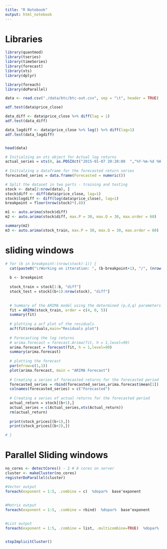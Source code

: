 ```yaml
---
title: "R Notebook"
output: html_notebook
---
```





# Libraries
```r
library(quantmod)
library(tseries)
library(timeSeries)
library(forecast)
library(xts)
library(dplyr)

library(foreach)
library(doParallel)
```

```r
data <- read.csv("./data/btc/btc-out.csv", sep = "\t", header = TRUE)

```

```r
adf.test(data$price_close)
```
```r
data_diff <- data$price_close %>% diff(lag = 1)
adf.test(data_diff)
```
```r
data_logdiff <- data$price_close %>% log() %>% diff(lag=1)
adf.test(data_logdiff)
```

```r

```



```r
head(data)
```

```r
# Initialzing an xts object for Actual log returns
actual_series = xts(0, as.POSIXct("2015-01-07 20:20:00	","%Y-%m-%d %H:%M:%S"))
 
# Initialzing a dataframe for the forecasted return series
forecasted_series = data.frame(Forecasted = numeric())

# Split the dataset in two parts - training and testing
stock <- data[2:nrow(data), ]
stock$diff <- diff(data$price_close, lag=1)
stock$logdiff <- diff(log(data$price_close), lag=1)
breakpoint = floor(nrow(stock)*(.8))
```

```r
m1 <- auto.arima(stock$diff)
m2 <- auto.arima(stock$diff, max.P = 30, max.Q = 30, max.order = 60)
```

```r
summary(m2)
m3 <- auto.arima(stock_train, max.P = 30, max.Q = 30, max.order = 60)
```

# sliding windows

```r

# for (b in breakpoint:(nrow(stock)-1)) {
  cat(paste0("\rWorking on itteration: ", (b-breakpoint+1), "/", (nrow(stock)-1-breakpoint)))
  
  b <- breakpoint
  
  stock_train = stock[1:b, "diff"]
  stock_test = stock[(b+1):nrow(stock), "diff"]
  
  
  # Summary of the ARIMA model using the determined (p,d,q) parameters
  fit = ARIMA(stock_train, order = c(4, 0, 5))
  summary(fit)
  
  # plotting a acf plot of the residuals
  acf(fit$residuals,main="Residuals plot")
  
  # Forecasting the log returns
  # arima.forecast = forecast.Arima(fit, h = 1,level=99)
  arima.forecast = forecast(fit, h = 1,level=99)
  summary(arima.forecast)
  
  # plotting the forecast
  par(mfrow=c(1,1))
  plot(arima.forecast, main = "ARIMA Forecast")
  
  # Creating a series of forecasted returns for the forecasted period
  forecasted_series = rbind(forecasted_series,arima.forecast$mean[1])
  colnames(forecasted_series) = c("Forecasted")
  
  # Creating a series of actual returns for the forecasted period
  actual_return = stock[(b+1),]
  actual_series = c(Actual_series,xts(Actual_return))
  rm(actual_return)
  
  print(stock_prices[(b+1),])
  print(stock_prices[(b+2),])

# }

```



# Parallel Sliding windows
```r
no_cores <- detectCores() - 2 # 8 cores on server
cluster <- makeCluster(no_cores)
registerDoParallel(cluster)
```

```r
#Vector output
foreach(exponent = 1:5, .combine = c)  %dopar%  base^exponent
 
 
#Matrix output
foreach(exponent = 1:5, .combine = rbind)  %dopar%  base^exponent

 
#List output
foreach(exponent = 1:5, .combine = list, .multicombine=TRUE)  %dopar%  base^exponent

 
stopImplicitCluster()
```




























































